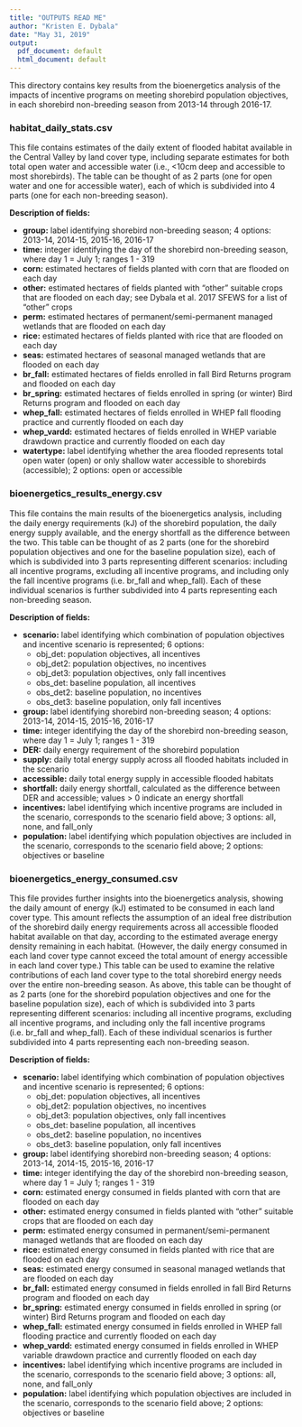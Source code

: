 ```yaml
---
title: "OUTPUTS READ ME"
author: "Kristen E. Dybala"
date: "May 31, 2019"
output:
  pdf_document: default
  html_document: default
---
```


This directory contains key results from the bioenergetics analysis of the impacts of incentive programs on meeting shorebird population objectives, in each shorebird non-breeding season from 2013-14 through 2016-17. 


### habitat_daily_stats.csv

This file contains estimates of the daily extent of flooded habitat available in the Central Valley by land cover type, including separate estimates for both total open water and accessible water (i.e., <10cm deep and accessible to most shorebirds). The table can be thought of as 2 parts (one for open water and one for accessible water), each of which is subdivided into 4 parts (one for each non-breeding season).

**Description of fields:**

* __group:__ label identifying shorebird non-breeding season; 4 options: 2013-14, 2014-15, 2015-16, 2016-17
* __time:__ integer identifying the day of the shorebird non-breeding season, where day 1 = July 1; ranges 1 - 319
* __corn:__ estimated hectares of fields planted with corn that are flooded on each day
* __other:__ estimated hectares of fields planted with "other" suitable crops that are flooded on each day; see Dybala et al. 2017 SFEWS for a list of "other" crops
* __perm:__ estimated hectares of permanent/semi-permanent managed wetlands that are flooded on each day
* __rice:__ estimated hectares of fields planted with rice that are flooded on each day
* __seas:__ estimated hectares of seasonal managed wetlands that are flooded on each day
* __br_fall:__ estimated hectares of fields enrolled in fall Bird Returns program and flooded on each day
* __br_spring:__ estimated hectares of fields enrolled in spring (or winter) Bird Returns program and flooded on each day
* __whep_fall:__ estimated hectares of fields enrolled in WHEP fall flooding practice and currently flooded on each day
* __whep_vardd:__ estimated hectares of fields enrolled in WHEP variable drawdown practice and currently flooded on each day
* __watertype:__ label identifying whether the area flooded represents total open water (open) or only shallow water accessible to shorebirds (accessible); 2 options: open or accessible


### bioenergetics_results_energy.csv

This file contains the main results of the bioenergetics analysis, including the daily energy requirements (kJ) of the shorebird population, the daily energy supply available, and the energy shortfall as the difference between the two. This table can be thought of as 2 parts (one for the shorebird population objectives and one for the baseline population size), each of which is subdivided into 3 parts representing different scenarios: including all incentive programs, excluding all incentive programs, and including only the fall incentive programs (i.e. br_fall and whep_fall). Each of these individual scenarios is further subdivided into 4 parts representing each non-breeding season.

**Description of fields:**

* __scenario:__ label identifying which combination of population objectives and incentive scenario is represented; 6 options: 
     * obj_det: population objectives, all incentives
     * obj_det2: population objectives, no incentives
     * obj_det3: population objectives, only fall incentives
     * obs_det: baseline population, all incentives
     * obs_det2: baseline population, no incentives
     * obs_det3: baseline population, only fall incentives
* __group:__ label identifying shorebird non-breeding season; 4 options: 2013-14, 2014-15, 2015-16, 2016-17
* __time:__ integer identifying the day of the shorebird non-breeding season, where day 1 = July 1; ranges 1 - 319
* __DER:__ daily energy requirement of the shorebird population
* __supply:__ daily total energy supply across all flooded habitats included in the scenario
* __accessible:__ daily total energy supply in accessible flooded habitats
* __shortfall:__ daily energy shortfall, calculated as the difference between DER and accessible; values > 0 indicate an energy shortfall
* __incentives:__ label identifying which incentive programs are included in the scenario, corresponds to the scenario field above; 3 options: all, none, and fall_only
* __population:__ label identifying which population objectives are included in the scenario, corresponds to the scenario field above; 2 options: objectives or baseline


### bioenergetics_energy_consumed.csv

This file provides further insights into the bioenergetics analysis, showing the daily amount of energy (kJ) estimated to be consumed in each land cover type. This amount reflects the assumption of an ideal free distribution of the shorebird daily energy requirements across all accessible flooded habitat available on that day, according to the estimated average energy density remaining in each habitat. (However, the daily energy consumed in each land cover type cannot exceed the total amount of energy accessible in each land cover type.) This table can be used to examine the relative contributions of each land cover type to the total shorebird energy needs over the entire non-breeding season. As above, this table can be thought of as 2 parts (one for the shorebird population objectives and one for the baseline population size), each of which is subdivided into 3 parts representing different scenarios: including all incentive programs, excluding all incentive programs, and including only the fall incentive programs (i.e. br_fall and whep_fall). Each of these individual scenarios is further subdivided into 4 parts representing each non-breeding season.

**Description of fields:**

* __scenario:__ label identifying which combination of population objectives and incentive scenario is represented; 6 options: 
     * obj_det: population objectives, all incentives
     * obj_det2: population objectives, no incentives
     * obj_det3: population objectives, only fall incentives
     * obs_det: baseline population, all incentives
     * obs_det2: baseline population, no incentives
     * obs_det3: baseline population, only fall incentives
* __group:__ label identifying shorebird non-breeding season; 4 options: 2013-14, 2014-15, 2015-16, 2016-17
* __time:__ integer identifying the day of the shorebird non-breeding season, where day 1 = July 1; ranges 1 - 319
* __corn:__ estimated energy consumed in fields planted with corn that are flooded on each day
* __other:__ estimated energy consumed in fields planted with "other" suitable crops that are flooded on each day
* __perm:__ estimated energy consumed in permanent/semi-permanent managed wetlands that are flooded on each day
* __rice:__ estimated energy consumed in fields planted with rice that are flooded on each day
* __seas:__ estimated energy consumed in seasonal managed wetlands that are flooded on each day
* __br_fall:__ estimated energy consumed in fields enrolled in fall Bird Returns program and flooded on each day
* __br_spring:__ estimated energy consumed in fields enrolled in spring (or winter) Bird Returns program and flooded on each day
* __whep_fall:__ estimated energy consumed in fields enrolled in WHEP fall flooding practice and currently flooded on each day
* __whep_vardd:__ estimated energy consumed in fields enrolled in WHEP variable drawdown practice and currently flooded on each day
* __incentives:__ label identifying which incentive programs are included in the scenario, corresponds to the scenario field above; 3 options: all, none, and fall_only
* __population:__ label identifying which population objectives are included in the scenario, corresponds to the scenario field above; 2 options: objectives or baseline
